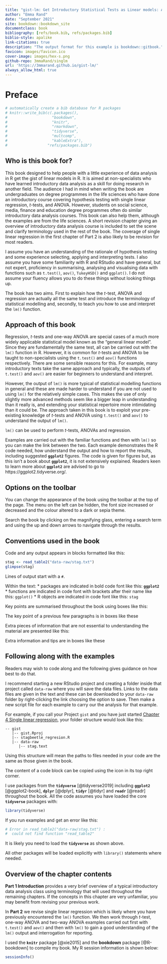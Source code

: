 ```yaml
--- 
title: "gist-lm: Get Introductory Statistical Tests as Linear models: A guide for R users"
author: "Emma Rand"
date: "September 2021"
site: bookdown::bookdown_site
documentclass: book
bibliography: [refs/book.bib, refs/packages.bib]
biblio-style: apalike
link-citations: true
description: "The output format for this example is bookdown::gitbook."
favicon: images/favicon.ico
cover-image: images/hex-s.png
github-repo: 3mmaRand/singlm
url: 'https://3mmarand.github.io/gist-lm/'
always_allow_html: true
---
```


# Preface {-#preface}

```r
# automatically create a bib database for R packages
# knitr::write_bib(c(.packages(),
#                    "bookdown",
#                    "knitr",
#                    "rmarkdown",
#                    "tidyverse",
#                    "multcomp",
#                    "kableExtra"),
#                  "refs/packages.bib")
```


## Who is this book for?

This book designed to help people with a little experience of data analysis in R get the gist of linear models in R. It is aimed at non-specialists who have learned introductory data analysis as a skill for doing research in another field.  The audience I had in mind when writing the book are undergraduates on degree programmes in the life sciences who have done an introductory course covering hypothesis testing with single linear regression, *t*-tests, and ANOVA. However, students on social science, media, finance and education degree programmes often do similar introductory data analysis courses. This book can also help them, although the examples are from the life sciences. A short revision chapter giving an overview of introductory data analysis course is included to set the scene and clarify terminology used in the rest of the book. The coverage of single linear regression in the first chapter of Part 2 is also likely to be revision for most readers.

I assume you have an understanding of the rationale of hypothesis testing and some experience selecting, applying and interpreting tests. I also assume you have some familiarity with R and RStudio and have general, but not expert, proficiency in summarising, analysing and visualising data with functions such as `t.test()`, `aov()`, `TukeyHSD()` and `ggplot()`. I do not assume your fluency allows you to do these things without looking things up. 

The book has two aims. First to explain how the *t*-test, ANOVA and regression are actually all the same test and introduce the terminology of statistical modelling and, secondly, to teach you how to use and interpret the `lm()` function. 

## Approach of this book

Regression, *t*-tests and one-way ANOVA are special cases of a much more widely applicable statistical model known as the "general linear model". Since they are fundamentally the same test, all can be carried out with the `lm()` function in R. However, it is common for *t*-tests and ANOVA to be taught to non-specialists using the `t.test()` and `aov()` functions respectively. There are some sensible reasons for this. For example, many introductory texts take the same approach and typically, the outputs of `t.test()` and `aov()` are easier for beginners to understand and interpret. 

However, the output of `lm()` is more typical of statistical modelling functions in general and these are made harder to understand if you are not used to using `lm()` for the relatively simple cases. This makes the use of only slightly more advanced methods seem like a bigger leap in understanding than it really is, and extending your statistical repertoire more intimidating than it could be. The approach taken in this book is to exploit your pre-existing knowledge of *t*-tests and ANOVA using `t.test()` and `aov()` to understand the output of `lm()`. 

:::key
`lm()` can be used to perform *t*-tests, ANOVAs and regression. 
:::

Examples are carried out with the familiar functions and then with `lm()` so you can make the link between the two. Each example demonstrates the R code needed, how understand the output and how to report the results, including suggested **`ggplot2`** figures. 
The code is given for figures but, as this isn't a book about **`ggplot2`**, it is not extensively explained. Readers keen to learn more about **`ggplot2`** are advised to go to https://ggplot2.tidyverse.org/.


## Options on the toolbar 

You can change the appearance of the book using the toolbar at the top of the page. The menu on the left can be hidden, the font size increased or decreased and the colour altered to a dark or sepia theme.

Search the book by clicking on the magnifying glass, entering a search term and using the up and down arrows to navigate through the results.

## Conventions used in the book
Code and any output appears in blocks formatted like this:

```r
stag <- read_table2("data-raw/stag.txt")
glimpse(stag)
```

Lines of output start with a `#`. 

Within the text:
* packages are indicated in bold code font like this: **`ggplot2`**
* functions are indicated in code font with brackets after their name like this: `ggplot()`
* R objects are indicated in code font like this: `stag`

Key points are summarised throughout the book using boxes like this:

:::key
The key point of a previous few paragraphs is in boxes like these
:::

Extra pieces of information that are not essential to understanding the material are presented like this:

:::fyi
Extra information and tips are in boxes like these
:::


## Following along with the examples
Readers may wish to code along and the following gives guidance on how best to do that.

I recommend starting a new RStudio project and creating a folder inside that project called `data-raw` where you will save the data files. Links to the data files are given in the text and these can be downloaded to your `data-raw` folder by right-clicking the link choosing the option to save. Then make a new script file for each example to carry our the analysis for that example.


For example, if you call your Project `gist` and you have just started [Chapter 4 Single linear regression](#single-regression), your folder structure would look like this:

```
-- gist
   |-- gist.Rproj
   |-- stagbeetle_regresion.R
   |-- data-raw
      |-- stag.text

```

Using this structure will mean the paths to files needed in your code are the same as those given in the book.

The content of a code block can be copied using the icon in its top right corner.

I use packages from the **`tidyverse`** [@tidyverse2019] including **`ggplot2`** [@ggplot2-book], **`dplyr`** [@dplyr], **`tidyr`** [@tidyr] and **`readr`** [@readr] throughout the book. All the code assumes you have loaded the core **`tidyverse`** packages with: 

```r
library(tidyverse)
```

If you run examples and get an error like this: 

```r
# Error in read_table2("data-raw/stag.txt") : 
#  could not find function "read_table2"
```

It is likely you need to load the **`tidyverse`** as shown above.

All other packages will be loaded explicitly with `library()` statements where needed. 

##  Overview of the chapter contents

**Part 1 Introduction** provides a very brief overview of a typical introductory data analysis class using terminology that will used throughout the remaining chapters. If the concepts in this chapter are very unfamiliar, you may benefit from revising your previous work. 

In **Part 2**  we revise single linear regression which is likely where you have previously encountered the `lm()` function. We then
work through *t*-test, one-way ANOVA and two-way ANOVA examples carried out first with `t.test()` and `aov()` and then with `lm()` to gain a good understanding of the `lm()` output and interrogation for reporting.

I used the **`knitr`** package [@xie2015] and the **bookdown** package [@R-bookdown] to compile my book. My R session information is shown below:

```r
sessionInfo()
```

